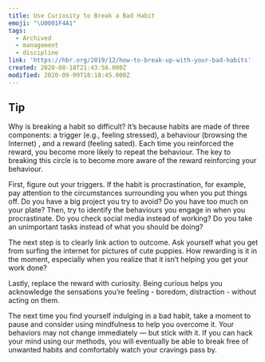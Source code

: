 ```yaml
---
title: Use Curiosity to Break a Bad Habit
emoji: "\U0001F4A1"
tags:
  - Archived
  - management
  - discipline
link: 'https://hbr.org/2019/12/how-to-break-up-with-your-bad-habits'
created: 2020-08-18T21:43:58.000Z
modified: 2020-09-09T18:18:45.000Z
---
```


## Tip

Why is breaking a habit so difficult? It’s because habits are made of three components: <Box>a trigger (e.g., feeling stressed)</Box>, <Box>a behaviour (browsing the Internet)</Box> , and <Box>a reward (feeling sated)</Box>. Each time you reinforced the reward, you become more likely to repeat the behaviour. The key to breaking this circle is to become more aware of the reward reinforcing your behaviour.

First, <Highlight>figure out your triggers</Highlight>. If the habit is procrastination, for example, pay attention to the circumstances surrounding you when you put things off. Do you have a big project you try to avoid? Do you have too much on your plate? Then, try to identify the behaviours you engage in when you procrastinate. Do you check social media instead of working? Do you take an unimportant tasks instead of what you should be doing?

The next step is to <Highlight>clearly link action to outcome</Highlight>. Ask yourself what you get from surfing the internet for pictures of cute puppies. How rewarding is it in the moment, especially when you realize that it isn’t helping you get your work done?

Lastly, <Highlight>replace the reward with curiosity</Highlight>. Being curious helps you acknowledge the sensations you’re feeling - boredom, distraction - without acting on them.

The next time you find yourself indulging in a bad habit, take a moment to pause and consider using mindfulness to help you overcome it. <Highlight>Your behaviors may not change immediately — but stick with it</Highlight>. If you can hack your mind using our methods, you will eventually be able to break free of unwanted habits and comfortably watch your cravings pass by.
